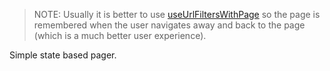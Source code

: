 
<Meta title="Hooks/usePager" />
<Title>usePager</Title>

> NOTE: Usually it is better to use [useUrlFiltersWithPage](?path=/story/hooks-useurlfilters--full-example-with-paging) so the page is remembered when the user navigates away and back to the page (which is a much better user experience).

Simple state based pager.

<Source of={Example} />
